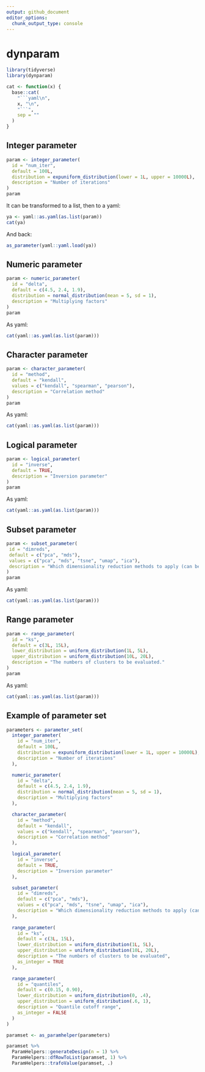 ```yaml
---
output: github_document
editor_options: 
  chunk_output_type: console
---
```


<!-- README.md is generated from README.Rmd. Please edit that file -->

# dynparam

```r
library(tidyverse)
library(dynparam)
```

```r
cat <- function(x) {
  base::cat(
    "```yaml\n",
    x, "\n", 
    "```",
    sep = ""
  )
}
```

## Integer parameter
```r
param <- integer_parameter(
  id = "num_iter", 
  default = 100L,
  distribution = expuniform_distribution(lower = 1L, upper = 10000L),
  description = "Number of iterations"
)
param
```

It can be transformed to a list, then to a yaml:
```r
ya <- yaml::as.yaml(as.list(param))
cat(ya)
```

And back:
```r
as_parameter(yaml::yaml.load(ya))
```

## Numeric parameter
```r
param <- numeric_parameter(
  id = "delta", 
  default = c(4.5, 2.4, 1.9), 
  distribution = normal_distribution(mean = 5, sd = 1),
  description = "Multiplying factors"
)
param
```

As yaml:
```r
cat(yaml::as.yaml(as.list(param)))
```

## Character parameter
```r
param <- character_parameter(
  id = "method", 
  default = "kendall",
  values = c("kendall", "spearman", "pearson"), 
  description = "Correlation method"
)
param
```

As yaml:
```r
cat(yaml::as.yaml(as.list(param)))
```

## Logical parameter
```r
param <- logical_parameter(
  id = "inverse",
  default = TRUE, 
  description = "Inversion parameter"
)
param
```

As yaml:
```r
cat(yaml::as.yaml(as.list(param)))
```

## Subset parameter
```r
param <- subset_parameter(
 id = "dimreds",
 default = c("pca", "mds"),
 values = c("pca", "mds", "tsne", "umap", "ica"),
 description = "Which dimensionality reduction methods to apply (can be multiple)"
)
param
```

As yaml:
```r
cat(yaml::as.yaml(as.list(param)))
```

## Range parameter
```r
param <- range_parameter(
  id = "ks",
  default = c(3L, 15L),
  lower_distribution = uniform_distribution(1L, 5L),
  upper_distribution = uniform_distribution(10L, 20L),
  description = "The numbers of clusters to be evaluated."
)
param
```

As yaml:
```r
cat(yaml::as.yaml(as.list(param)))
```

## Example of parameter set
```r
parameters <- parameter_set(
  integer_parameter(
    id = "num_iter",
    default = 100L,
    distribution = expuniform_distribution(lower = 1L, upper = 10000L),
    description = "Number of iterations"
  ),

  numeric_parameter(
    id = "delta",
    default = c(4.5, 2.4, 1.9),
    distribution = normal_distribution(mean = 5, sd = 1),
    description = "Multiplying factors"
  ),

  character_parameter(
    id = "method",
    default = "kendall",
    values = c("kendall", "spearman", "pearson"),
    description = "Correlation method"
  ),

  logical_parameter(
    id = "inverse",
    default = TRUE,
    description = "Inversion parameter"
  ),

  subset_parameter(
    id = "dimreds",
    default = c("pca", "mds"),
    values = c("pca", "mds", "tsne", "umap", "ica"),
    description = "Which dimensionality reduction methods to apply (can be multiple)"
  ),
  
  range_parameter(
    id = "ks",
    default = c(3L, 15L),
    lower_distribution = uniform_distribution(1L, 5L),
    upper_distribution = uniform_distribution(10L, 20L),
    description = "The numbers of clusters to be evaluated",
    as_integer = TRUE
  ),

  range_parameter(
    id = "quantiles",
    default = c(0.15, 0.90),
    lower_distribution = uniform_distribution(0, .4),
    upper_distribution = uniform_distribution(.6, 1),
    description = "Quantile cutoff range",
    as_integer = FALSE
  )
)

paramset <- as_paramhelper(parameters)

paramset %>%
  ParamHelpers::generateDesign(n = 1) %>% 
  ParamHelpers::dfRowToList(paramset, 1) %>% 
  ParamHelpers::trafoValue(paramset, .)
```
